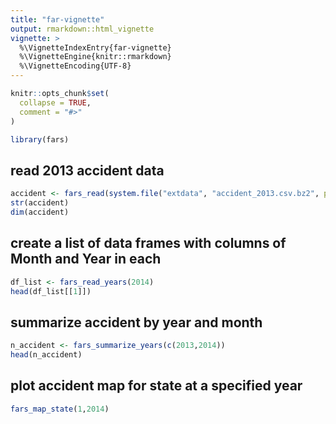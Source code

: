 ```yaml
---
title: "far-vignette"
output: rmarkdown::html_vignette
vignette: >
  %\VignetteIndexEntry{far-vignette}
  %\VignetteEngine{knitr::rmarkdown}
  %\VignetteEncoding{UTF-8}
---
```


```r
knitr::opts_chunk$set(
  collapse = TRUE,
  comment = "#>"
)
```

```r
library(fars)
```

## read 2013 accident data 
```r
accident <- fars_read(system.file("extdata", "accident_2013.csv.bz2", package = "fars"))
str(accident)
dim(accident)
```

## create a list of data frames with columns of Month and Year in each
```r
df_list <- fars_read_years(2014)
head(df_list[[1]])
```

## summarize accident by year and month
```r
n_accident <- fars_summarize_years(c(2013,2014))
head(n_accident)

```

## plot accident map for state at a specified year 
```r
fars_map_state(1,2014)

```
